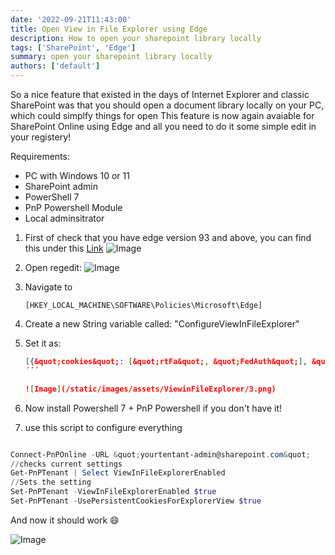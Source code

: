 ```yaml
---
date: '2022-09-21T11:43:00'
title: Open View in File Explorer using Edge
description: How to open your sharepoint library locally
tags: ['SharePoint', 'Edge']
summary: open your sharepoint library locally
authors: ['default']
---
```


So a nice feature that existed in the days of Internet Explorer and classic SharePoint was that you should open a document library locally on your PC, which could simplfy things for open
This feature is now again avaiable for SharePoint Online using Edge and all you need to do it some simple edit in your registery!

Requirements:

- PC with Windows 10 or 11
- SharePoint admin
- PowerShell 7
- PnP Powershell Module
- Local adminsitrator

1. First of check that you have edge version 93 and above, you can find this under this [Link](edge://settings/help)
   ![Image](/static/images/assets/ViewinFileExplorer/1.png)

2. Open regedit:
   ![Image](/static/images/assets/ViewinFileExplorer/2.png)

3. Navigate to

   ```regedit
   [HKEY_LOCAL_MACHINE\SOFTWARE\Policies\Microsoft\Edge]
   ```

4. Create a new String variable called: &quot;ConfigureViewInFileExplorer&quot;

5. Set it as:

   ```json
   [{&quot;cookies&quot;: [&quot;rtFa&quot;, &quot;FedAuth&quot;], &quot;domain&quot;: &quot;yourIntranet.sharepoint.com&quot;}]
   ´´´

   ![Image](/static/images/assets/ViewinFileExplorer/3.png)

   ```

6. Now install Powershell 7 + PnP Powershell if you don't have it!

7. use this script to configure everything

```powerShell

Connect-PnPOnline -URL &quot;yourtentant-admin@sharepoint.com&quot;
//checks current settings
Get-PnPTenant | Select ViewInFileExplorerEnabled
//Sets the setting
Set-PnPTenant -ViewInFileExplorerEnabled $true
Set-PnPTenant -UsePersistentCookiesForExplorerView $true

```

And now it should work :smile:

![Image](/static/images/assets/ViewinFileExplorer/4.png)
